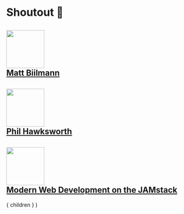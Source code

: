
# Shoutout 🎉

<Appear>
  <a href="https://twitter.com/biilmann">
    <h2>
      <img src={ matBiilmann } width="100" />
      <br />
      Matt Biilmann
    </h2>
  </a>

  <a href="https://twitter.com/philhawksworth">
    <h2>
      <img src={ philHawksworth } width="100" />
      <br />
      Phil Hawksworth
    </h2>
  </a>

  <a href="https://www.netlify.com/pdf/oreilly-modern-web-development-on-the-jamstack.pdf">
    <h2>
      <img src={ book } width="100" />
      <br />
      Modern Web Development on the JAMstack
    </h2>
  </a>
</Appear>

  <Layout>
    { children }
  </Layout>
)
